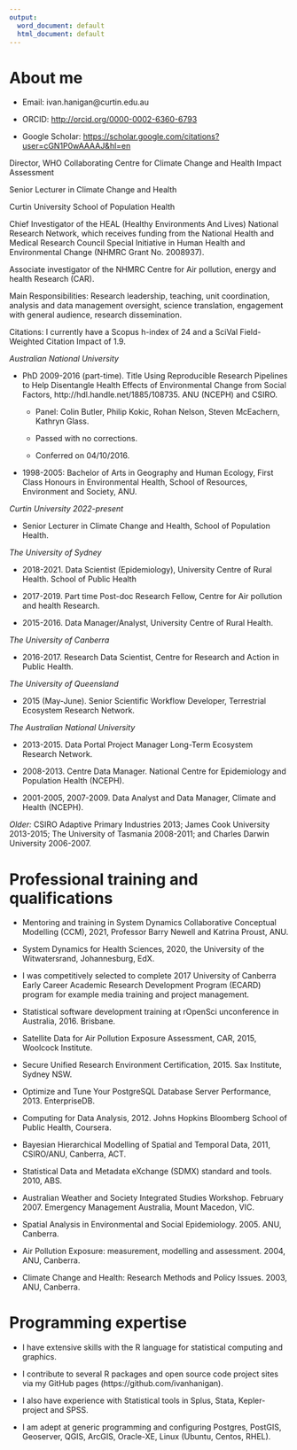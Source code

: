 ```yaml
---
output:
  word_document: default
  html_document: default
---
```





# About me

- Email: ivan.hanigan@curtin.edu.au

- ORCID: [http://orcid.org/0000-0002-6360-6793](http://orcid.org/0000-0002-6360-6793)

- Google Scholar: [https://scholar.google.com/citations?user=cGN1P0wAAAAJ&hl=en](https://scholar.google.com/citations?user=cGN1P0wAAAAJ&hl=en)

Director, WHO Collaborating Centre for Climate Change and Health Impact Assessment

Senior Lecturer in Climate Change and Health

Curtin University School of Population Health

Chief Investigator of the HEAL (Healthy Environments And Lives) National Research Network, which receives funding from the National Health and Medical Research Council Special Initiative in Human Health and Environmental Change (NHMRC Grant No. 2008937).

Associate investigator of the NHMRC Centre for Air pollution, energy and health Research (CAR).

Main Responsibilities: Research leadership, teaching, unit coordination, analysis and data management oversight, science translation, engagement with general audience, research dissemination.

Citations: I currently have a Scopus h-index of 24 and a SciVal Field-Weighted Citation Impact of 1.9.

*Australian National University*

- PhD 2009-2016 (part-time). Title Using Reproducible Research Pipelines to Help Disentangle Health Effects of Environmental Change from Social Factors, http://hdl.handle.net/1885/108735. ANU (NCEPH) and CSIRO. 

    - Panel: Colin Butler, Philip Kokic, Rohan Nelson, Steven McEachern, Kathryn Glass. 

    - Passed with no corrections. 

    - Conferred on 04/10/2016.

- 1998-2005: Bachelor of Arts in Geography and Human Ecology, First Class Honours in Environmental Health, School of Resources, Environment and Society, ANU.

*Curtin University 2022-present*

- Senior Lecturer in Climate Change and Health, School of Population Health.

*The University of Sydney*

- 2018-2021. Data Scientist (Epidemiology), University Centre of Rural Health. School of Public Health

- 2017-2019. Part time Post-doc Research Fellow, Centre for Air pollution and health Research.

- 2015-2016. Data Manager/Analyst, University Centre of Rural Health.

*The University of Canberra*

- 2016-2017. Research Data Scientist, Centre for Research and Action in Public Health.

*The University of Queensland*

- 2015 (May-June). Senior Scientific Workflow Developer, Terrestrial Ecosystem Research Network.

*The Australian National University*

- 2013-2015. Data Portal Project Manager Long-Term Ecosystem Research Network. 

- 2008-2013. Centre Data Manager. National Centre for Epidemiology and Population Health (NCEPH). 

- 2001-2005, 2007-2009. Data Analyst and Data Manager, Climate and Health (NCEPH).

*Older:* CSIRO Adaptive Primary Industries 2013; James Cook University 2013-2015; The University of Tasmania 2008-2011; and Charles Darwin University 2006-2007. 




# Professional training and qualifications

- Mentoring and training in System Dynamics Collaborative Conceptual Modelling (CCM), 2021, Professor Barry Newell and Katrina Proust, ANU.

- System Dynamics for Health Sciences, 2020, the University of the Witwatersrand, Johannesburg, EdX.

- I was competitively selected to complete 2017 University of Canberra Early Career Academic Research Development Program (ECARD) program for example media training and project management.

- Statistical software development training at rOpenSci unconference in Australia, 2016. Brisbane.

- Satellite Data for Air Pollution Exposure Assessment, CAR, 2015, Woolcock Institute.

- Secure Unified Research Environment Certification, 2015. Sax Institute, Sydney NSW.

- Optimize and Tune Your PostgreSQL Database Server Performance, 2013. EnterpriseDB.

- Computing for Data Analysis, 2012. Johns Hopkins Bloomberg School of Public Health, Coursera.

- Bayesian Hierarchical Modelling of Spatial and Temporal Data, 2011, CSIRO/ANU, Canberra, ACT.

- Statistical Data and Metadata eXchange (SDMX) standard and tools. 2010, ABS.

- Australian Weather and Society Integrated Studies Workshop. February 2007. Emergency Management Australia, Mount Macedon, VIC.

- Spatial Analysis in Environmental and Social Epidemiology. 2005. ANU, Canberra.

- Air Pollution Exposure: measurement, modelling and assessment. 2004, ANU, Canberra.

- Climate Change and Health: Research Methods and Policy Issues. 2003, ANU, Canberra.




# Programming expertise

- I have extensive skills with the R language for statistical computing and graphics.

- I contribute to several R packages and open source code project sites via my GitHub pages (https://github.com/ivanhanigan).

- I also have experience with Statistical tools in Splus, Stata, Kepler-project and SPSS.

- I am adept at generic programming and configuring Postgres, PostGIS, Geoserver, QGIS, ArcGIS, Oracle-XE, Linux (Ubuntu, Centos, RHEL).

